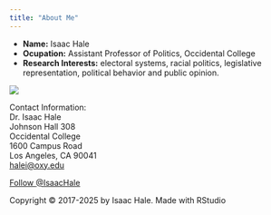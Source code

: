 ```yaml
---
title: "About Me"
---
```


- __Name:__ Isaac Hale
- __Ocupation:__ Assistant Professor of Politics, Occidental College
- __Research Interests:__ electoral systems, racial politics, legislative representation, political behavior and public opinion.

![](headshot2.png)
  
Contact Information:<br>
Dr. Isaac Hale<br>
Johnson Hall 308<br>
Occidental College<br>
1600 Campus Road <br>
Los Angeles, CA 90041 <br>
<a href="mailto:halei@oxy.edu">halei@oxy.edu </a><br>

<a href="https://twitter.com/IsaacHale?ref_src=twsrc%5Etfw" class="twitter-follow-button" data-show-count="false">Follow @IsaacHale</a><script async src="https://platform.twitter.com/widgets.js" charset="utf-8"></script>


Copyright © 2017-2025 by Isaac Hale. Made with RStudio

<br>
  